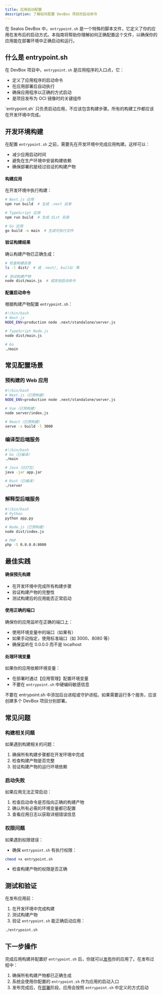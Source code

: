 ```yaml
---
title: 应用启动配置
description: 了解如何配置 DevBox 项目的启动命令
---
```


在 Sealos DevBox 中，`entrypoint.sh` 是一个特殊的脚本文件，它定义了你的应用在发布后的启动方式。本指南将帮助你理解如何正确配置这个文件，以确保你的应用能在部署环境中正确启动和运行。

## 什么是 entrypoint.sh

在 DevBox 项目中，`entrypoint.sh` 是应用程序的入口点，它：

- 定义了应用程序的启动命令
- 在应用部署后自动执行
- 确保应用程序以正确的方式启动
- 是项目发布为 OCI 镜像时的关键组件

<Callout type="warn">
`entrypoint.sh` 只负责启动应用，不应该包含构建步骤。所有的构建工作都应该在开发环境中完成。
</Callout>

## 开发环境构建

在配置 `entrypoint.sh` 之前，需要先在开发环境中完成应用构建。这样可以：
- 减少应用启动时间
- 避免在生产环境中安装构建依赖
- 确保部署的是经过验证的构建产物

<div className='steps [&_h4]:step'>

<h4>构建应用</h4>

在开发环境中执行构建：

```bash
# Next.js 应用
npm run build  # 生成 .next 目录

# TypeScript 应用
npm run build  # 生成 dist 目录

# Go 应用
go build -o main  # 生成可执行文件
```

<h4>验证构建结果</h4>

确认构建产物已正确生成：
```bash
# 检查构建目录
ls -l dist/  # 或 .next/, build/ 等

# 测试构建产物
node dist/main.js  # 或其他启动命令
```

<h4>配置启动命令</h4>

根据构建产物配置 `entrypoint.sh`：

```bash title="entrypoint.sh"
#!/bin/bash
# Next.js
NODE_ENV=production node .next/standalone/server.js

# TypeScript Node.js
node dist/main.js

# Go
./main
```

</div>

## 常见配置场景

### 预构建的 Web 应用

```bash title="entrypoint.sh"
#!/bin/bash
# Next.js（已预构建）
NODE_ENV=production node .next/standalone/server.js

# Vue（已预构建）
node server/index.js

# React（已预构建）
serve -s build -l 3000
```

### 编译型后端服务

```bash title="entrypoint.sh"
#!/bin/bash
# Go（已编译）
./main

# Java（已打包）
java -jar app.jar

# Rust（已编译）
./server
```

### 解释型后端服务

```bash title="entrypoint.sh"
#!/bin/bash
# Python
python app.py

# Node.js（已预构建）
node dist/index.js

# PHP
php -S 0.0.0.0:8000
```

## 最佳实践

<div className='steps [&_h4]:step'>

<h4>确保预先构建</h4>

- 在开发环境中完成所有构建步骤
- 验证构建产物的完整性
- 测试构建后的应用能否正常启动

<h4>使用正确的端口</h4>

确保你的应用监听在正确的端口上：
- 使用环境变量中的端口（如果有）
- 如果手动指定，使用标准端口（如 3000、8080 等）
- 确保监听在 0.0.0.0 而不是 localhost

<h4>处理环境变量</h4>

如果你的应用依赖环境变量：
- 在部署时通过【应用管理】配置环境变量
- 不要在 `entrypoint.sh` 中硬编码敏感信息

</div>

<Callout type="warn">
不要在 entrypoint.sh 中添加后台进程或守护进程。如果需要运行多个服务，应该创建多个 DevBox 项目分别部署。
</Callout>

## 常见问题

### 构建相关问题

如果遇到构建相关的问题：
1. 确保所有构建步骤都在开发环境中完成
2. 检查构建产物是否完整
3. 验证构建产物的运行环境依赖

### 启动失败

如果应用无法正常启动：
1. 检查启动命令是否指向正确的构建产物
2. 确认所有必需的环境变量都已配置
3. 查看应用日志以获取详细错误信息

### 权限问题

如果遇到权限错误：
- 确保 `entrypoint.sh` 有执行权限：
```bash
chmod +x entrypoint.sh
```
- 检查构建产物的权限是否正确

## 测试和验证

在发布应用前：
1. 在开发环境中完成构建
2. 测试构建产物
3. 验证 `entrypoint.sh` 能正确启动应用：
```bash
./entrypoint.sh
```

## 下一步操作

完成应用构建并配置好 `entrypoint.sh` 后，你就可以[发布](./release)你的应用了。在发布过程中：

1. 确保所有构建产物都已正确生成
2. 系统会使用你配置的 `entrypoint.sh` 作为应用的启动入口
3. 发布完成后，在[部署](./deploy)阶段，应用会按照 `entrypoint.sh` 中定义的方式启动